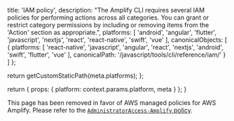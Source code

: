                   
  title: 'IAM policy',
  description: "The Amplify CLI requires several IAM policies for performing actions across all categories. You can grant or restrict category permissions by including or removing items from the 'Action' section as appropriate.",
  platforms: [
    'android',
    'angular',
    'flutter',
    'javascript',
    'nextjs',
    'react',
    'react-native',
    'swift',
    'vue'
  ],
  canonicalObjects: [
    {
      platforms: [
        'react-native',
        'javascript',
        'angular',
        'react',
        'nextjs',
        'android',
        'swift',
        'flutter',
        'vue'
      ],
      canonicalPath: '/javascript/tools/cli/reference/iam/'
    }
  ]
};

  return getCustomStaticPath(meta.platforms);
};

  return {
    props: {
      platform: context.params.platform,
      meta
    }
  };
}
          

This page has been removed in favor of AWS managed policies for AWS Amplify. Please refer to the [`AdministratorAccess-Amplify` policy](https://docs.aws.amazon.com/amplify/latest/userguide/security-iam-awsmanpol.html#security-iam-awsmanpol-AdministratorAccess-Amplify).

